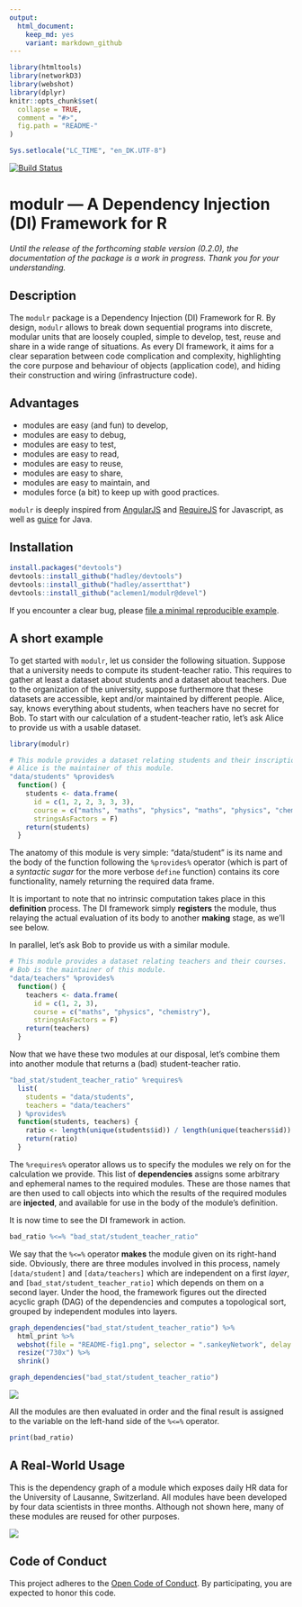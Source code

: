 ```yaml
---
output:
  html_document:
    keep_md: yes
    variant: markdown_github
---
```


<!-- README.md is generated from README.Rmd. Please edit that file -->

```r
library(htmltools)
library(networkD3)
library(webshot)
library(dplyr)
knitr::opts_chunk$set(
  collapse = TRUE,
  comment = "#>",
  fig.path = "README-"
)

Sys.setlocale("LC_TIME", "en_DK.UTF-8")
```

[![Build Status](https://travis-ci.org/aclemen1/modulr.svg)](https://travis-ci.org/aclemen1/modulr)

# modulr — A Dependency Injection (DI) Framework for R

*Until the release of the forthcoming stable version (0.2.0), the 
documentation of the package is a work in progress. Thank you for your 
understanding.*

## Description

The `modulr` package is a Dependency Injection (DI) Framework for R. 
By design, `modulr` allows to break down sequential programs into discrete, 
modular units that are loosely coupled, simple to develop, test, reuse and 
share in a wide range of situations. As every DI framework, it aims for a clear 
separation between code complication and complexity, highlighting the 
core purpose and behaviour of objects (application code), and hiding 
their construction and wiring (infrastructure code). 

## Advantages

  * modules are easy (and fun) to develop,
  * modules are easy to debug,
  * modules are easy to test,
  * modules are easy to read,
  * modules are easy to reuse,
  * modules are easy to share,
  * modules are easy to maintain, and
  * modules force (a bit) to keep up with good practices.

`modulr` is deeply inspired from [AngularJS](https://angularjs.org/) and 
[RequireJS](http://requirejs.org) for Javascript, 
as well as [guice](https://github.com/google/guice) for Java.

## Installation

<!---
You can install:

* the latest released version from CRAN with

``` r
install.packages("modulr")
```
* the latest released version from Github with
``` r
if (packageVersion("devtools") < 1.8) {
  install.packages("devtools")
}
devtools::install_github("aclemen1/modulr")
```

* the latest _bleeding edge_ development version from Github with
-->
``` r
install.packages("devtools")
devtools::install_github("hadley/devtools")
devtools::install_github("hadley/assertthat")
devtools::install_github("aclemen1/modulr@devel")
```

If you encounter a clear bug, please [file a minimal reproducible example](https://github.com/aclemen1/modulr/issues).

## A short example

To get started with `modulr`, let us consider the following situation. 
Suppose that a university needs to compute its student-teacher ratio. 
This requires to gather at least a dataset about students and a 
dataset about teachers. Due to the organization of the university, 
suppose furthermore that these datasets are accessible, 
kept and/or maintained by different people. Alice, say, 
knows everything about students, when teachers have no secret for Bob. 
To start with our calculation of a student-teacher ratio, let's ask Alice to 
provide us with a usable dataset.

```r
library(modulr)

# This module provides a dataset relating students and their inscriptions to courses.
# Alice is the maintainer of this module.
"data/students" %provides%
  function() {
    students <- data.frame(
      id = c(1, 2, 2, 3, 3, 3),
      course = c("maths", "maths", "physics", "maths", "physics", "chemistry"),
      stringsAsFactors = F)
    return(students)
  }
```

The anatomy of this module is very simple: "data/student" is its name and the 
body of the function following the `%provides%` operator (which is part of a 
_syntactic sugar_ for the more verbose `define` function) contains its core 
functionality, namely returning the required data frame.

It is important to note that no intrinsic computation takes place in this 
**definition** process. The DI framework simply **registers** the module, 
thus relaying the actual evaluation of its body to another **making** stage, 
as we'll see below.

In parallel, let's ask Bob to provide us with a similar module.

```r
# This module provides a dataset relating teachers and their courses.
# Bob is the maintainer of this module.
"data/teachers" %provides%
  function() {
    teachers <- data.frame(
      id = c(1, 2, 3),
      course = c("maths", "physics", "chemistry"),
      stringsAsFactors = F)
    return(teachers)
  }
```

Now that we have these two modules at our disposal, let's combine them into 
another module that returns a (bad) student-teacher ratio.

```r
"bad_stat/student_teacher_ratio" %requires%
  list(
    students = "data/students",
    teachers = "data/teachers"
  ) %provides%
  function(students, teachers) {
    ratio <- length(unique(students$id)) / length(unique(teachers$id))
    return(ratio)
  }
```

The `%requires%` operator allows us to specify the modules we rely on for the 
calculation we provide. This list of **dependencies** assigns some arbitrary and
ephemeral names to the required modules. These are those names that are then 
used to call objects into which the results of the required modules are 
**injected**, and available for use in the body of the module's definition.

It is now time to see the DI framework in action.

```r
bad_ratio %<=% "bad_stat/student_teacher_ratio"
```

We say that the `%<=%` operator **makes** the module given on its 
right-hand side. Obviously, there are three modules involved in this process, 
namely `[data/student]` and `[data/teachers]` which are independent on a first 
_layer_, and `[bad_stat/student_teacher_ratio]` which depends on them on a 
second layer. Under the hood, the framework figures out the directed acyclic 
graph (DAG) of the dependencies and computes a topological sort, grouped by 
independent modules into layers. 

```r
graph_dependencies("bad_stat/student_teacher_ratio") %>%
  html_print %>%
  webshot(file = "README-fig1.png", selector = ".sankeyNetwork", delay = 2) %>%
  resize("730x") %>%
  shrink()
```

```r
graph_dependencies("bad_stat/student_teacher_ratio")
```

![](README-fig1.png)

All the modules are then evaluated in order and
the final result is assigned to the variable on the left-hand side of the `%<=%` operator.

```r
print(bad_ratio)
```

## A Real-World Usage

This is the dependency graph of a module which exposes daily HR data for
the University of Lausanne, Switzerland. All modules have been developed by
four data scientists in three months. Although not shown here, many of these modules are reused for other purposes.

![](README-fig3.png)

## Code of Conduct

This project adheres to the [Open Code of Conduct](http://todogroup.org/opencodeofconduct/#modulr/alain.clement-pavon@unil.ch). By participating, you are expected to honor this code.
